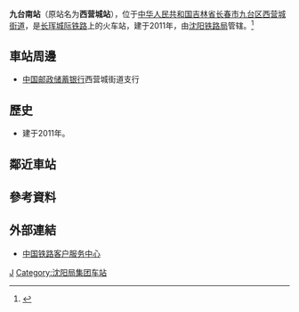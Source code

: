 {{Infobox China railway station 
|车站名称 = 九台南站
|图片 =  Jiutainan Station.JPG
|图片介绍 = 
|其他名称 = 西营城站
|车站拼音 = Jiutainan
|英文名称 = Jiutainan Railway Station
|车站代码 = 
|电报码 = JNL
|拼音码 = JTN
|车站功能= 客运站
|车站位置 = [[吉林省|吉林省]][[长春市|长春市]][[九台区|九台区]][[西营城街道|西营城街道]]
|使用状态= 使用中
|归属 = [[沈阳铁路局|沈阳铁路局]]
|线路 = [[长珲城际铁路|长珲城际铁路]]
|车站等级 = [[四等站_(中铁)|四等站]]
|月台数目 = 2
|股道数目 = 
|坐标 = {{coord|44|1|11.95|N|125|48|16.88|E|display=inline,title}}
}}
'''九台南站'''（原站名为'''西营城站'''），位于[[中华人民共和国|中华人民共和国]][[吉林省|吉林省]][[长春市|长春市]][[九台区|九台区]][[西营城街道|西营城街道]]，是[[长珲城际铁路|长珲城际铁路]]上的火车站，建于2011年，由[[沈阳铁路局|沈阳铁路局]]管辖。<ref>{{Cite web |url=http://search.huochepiao.com/huochezhan/jieshao/3852.htm |title=九台南火车站介绍 |accessdate=2017-02-02 |archive-date=2017-02-03 |archive-url=https://web.archive.org/web/20170203000345/http://search.huochepiao.com/huochezhan/jieshao/3852.htm |dead-url=no }}</ref>
==車站周邊==
* [[中国邮政储蓄银行|中国邮政储蓄银行]]西营城街道支行

==歷史==
* 建于2011年。

==鄰近車站== 
{{start rail box|[[中国铁路|中国铁路]]}}
{{s-inop|[[龙嘉站|龙嘉站]] |[[长春西站|长春西]]方向}}
{{s-line|[[长珲城际铁路|长珲城际铁路]]}}
{{s-inop|[[双吉站|双吉站]]|[[珲春站|珲春]]方向}}
{{s-end}}

==參考資料==
{{reflist}}
==外部連結==
* [http://www.12306.cn/mormhweb/ 中国铁路客户服务中心]{{Wayback|url=http://www.12306.cn/mormhweb/ |date=20180205163941 }}
{{China-rail-stub}}
{{长珲城际铁路}}
[[Category:长春市铁路车站|J]]
[[Category:沈阳局集团车站|Category:沈阳局集团车站]]